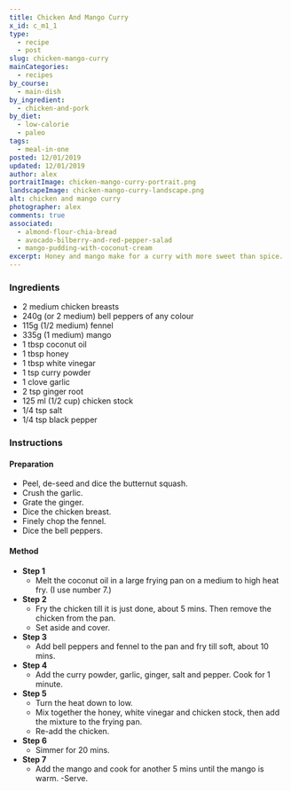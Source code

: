 ```yaml
---
title: Chicken And Mango Curry
x_id: c_m1_1
type:
  - recipe
  - post
slug: chicken-mango-curry
mainCategories: 
  - recipes
by_course:
  - main-dish
by_ingredient:
  - chicken-and-pork
by_diet:
  - low-calorie
  - paleo
tags: 
  - meal-in-one
posted: 12/01/2019
updated: 12/01/2019
author: alex
portraitImage: chicken-mango-curry-portrait.png
landscapeImage: chicken-mango-curry-landscape.png
alt: chicken and mango curry
photographer: alex
comments: true
associated: 
  - almond-flour-chia-bread
  - avocado-bilberry-and-red-pepper-salad
  - mango-pudding-with-coconut-cream
excerpt: Honey and mango make for a curry with more sweet than spice.
---
```


<Ingredients>

### Ingredients
    
  - 2 medium chicken breasts
  - 240g (or 2 medium) bell peppers of any colour
  - 115g (1/2 medium) fennel
  - 335g (1 medium) mango
  - 1 tbsp coconut oil
  - 1 tbsp honey
  - 1 tbsp white vinegar
  - 1 tsp curry powder
  - 1 clove garlic
  - 2 tsp ginger root
  - 125 ml (1/2 cup) chicken stock
  - 1/4 tsp salt
  - 1/4 tsp black pepper

</Ingredients>

<Instructions>

### Instructions

#### Preparation

  - Peel, de-seed and dice the butternut squash.
  - Crush the garlic.
  - Grate the ginger.
  - Dice the chicken breast.
  - Finely chop the fennel.
  - Dice the bell peppers.

#### Method

  - **Step 1**
    - Melt the coconut oil in a large frying pan on a medium to high heat fry. (I use number 7.)
  - **Step 2**
    - Fry the chicken till it is just done, about 5 mins. Then remove the chicken from the pan. 
    - Set aside and cover.
  - **Step 3**
    - Add bell peppers and fennel to the pan and fry till soft, about 10 mins.
  - **Step 4**
    - Add the curry powder, garlic, ginger, salt and pepper. Cook for 1 minute.
  - **Step 5**
    - Turn the heat down to low.
    - Mix together the honey, white vinegar and chicken stock, then add the mixture to the frying pan.
    - Re-add the chicken.
  - **Step 6**
    - Simmer for 20 mins.
  - **Step 7**
    - Add the mango and cook for another 5 mins until the mango is warm.
    -Serve.

</Instructions>



